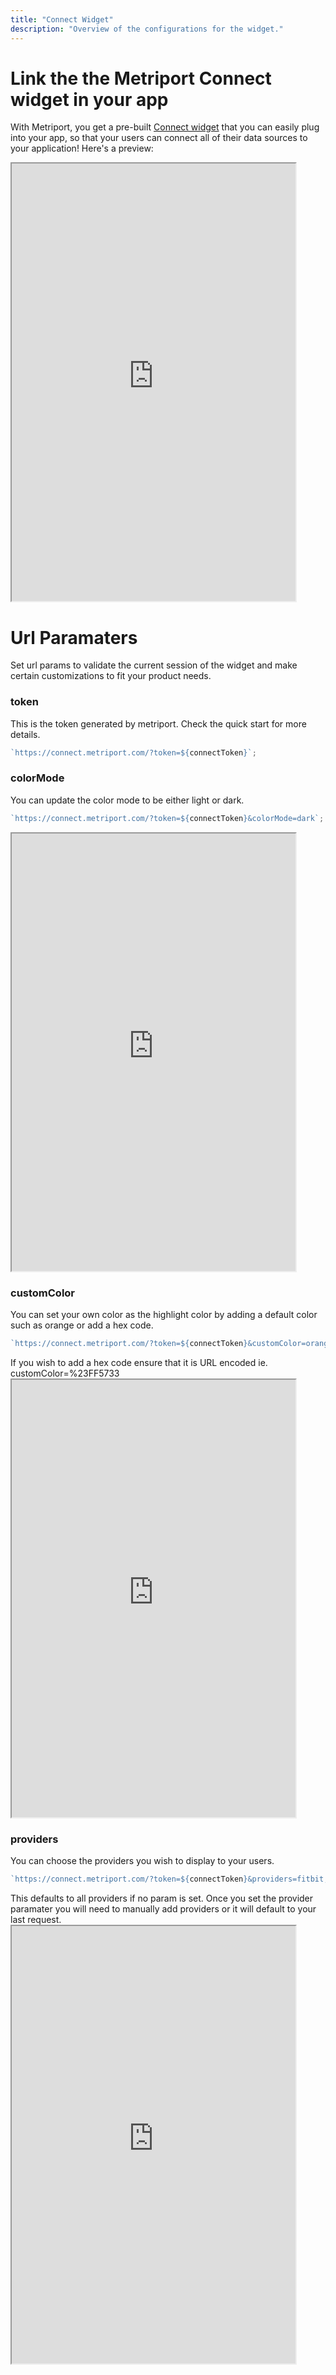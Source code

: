 ```yaml
---
title: "Connect Widget"
description: "Overview of the configurations for the widget."
---
```


# Link the the Metriport Connect widget in your app

With Metriport, you get a pre-built [Connect widget](https://connect.metriport.com/?token=demo)
that you can easily plug into your app, so that your users can connect all of their data sources to your application!
Here's a preview:

<iframe
  width="90%"
  height="700"
  src="https://connect.metriport.com/?token=demo"
>
  {" "}
</iframe>
<br />

# Url Paramaters

Set url params to validate the current session of the widget and make
certain customizations to fit your product needs.

### token

This is the token generated by metriport. Check the quick start for more details.

```typescript
`https://connect.metriport.com/?token=${connectToken}`;
```

### colorMode

You can update the color mode to be either light or dark.<br/>

```typescript
`https://connect.metriport.com/?token=${connectToken}&colorMode=dark`;
```

<iframe
  width="90%"
  height="700"
  src="https://connect.metriport.com/?token=demo&colorMode=dark"
>
  {" "}
</iframe>

### customColor

You can set your own color as the highlight color by adding a default color such as orange or add a hex code.<br/>

```typescript
`https://connect.metriport.com/?token=${connectToken}&customColor=orange`;
```

<Tip>
  If you wish to add a hex code ensure that it is URL encoded ie.
  customColor=%23FF5733
</Tip>

<iframe
  width="90%"
  height="700"
  src="https://connect.metriport.com/?token=demo&customColor=orange"
>
  {" "}
</iframe>

### providers

You can choose the providers you wish to display to your users.<br/>

```typescript
`https://connect.metriport.com/?token=${connectToken}&providers=fitbit,oura,garmin`;
```

<Tip>
  This defaults to all providers if no param is set. Once you set the provider
  paramater you will need to manually add providers or it will default to your
  last request.
</Tip>

<iframe
  width="90%"
  height="700"
  src="https://connect.metriport.com/?token=demo&providers=fitbit,oura,garmin"
>
  {" "}
</iframe>

